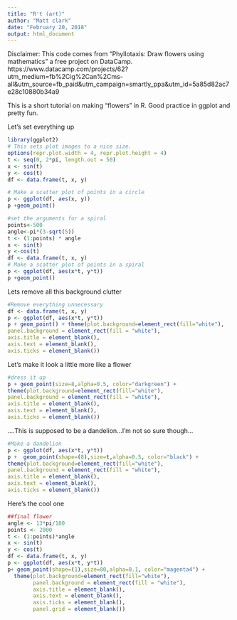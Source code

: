 ---
title: "R't (art)"
author: "Matt clark"
date: "February 20, 2018"
output: html_document
---
Disclaimer: This code comes from "Phyllotaxis: Draw flowers using mathematics" a free project on DataCamp. 
https://www.datacamp.com/projects/62?utm_medium=fb%2Cig%2Can%2Cms-all&utm_source=fb_paid&utm_campaign=smartly_ppa&utm_id=5a85d82ac7e28c10880b34a9

This is a short tutorial on making "flowers" in R. Good practice in ggplot and pretty fun.

Let's set everything up

```{r }
library(ggplot2)
# This sets plot images to a nice size.
options(repr.plot.width = 4, repr.plot.height = 4)
t <- seq(0, 2*pi, length.out = 50)
x <- sin(t)
y <- cos(t)
df <- data.frame(t, x, y)
```

```{r}
# Make a scatter plot of points in a circle
p <- ggplot(df, aes(x, y))
p +geom_point()
```

```{r}
#set the arguments for a spiral
points<-500
angle<-pi*(3-sqrt(5))
t <- (1:points) * angle
x <- sin(t)
y <-cos(t)
df <- data.frame(t, x, y)
# Make a scatter plot of points in a spiral
p <- ggplot(df, aes(x*t, y*t))
p +geom_point()
```

Lets remove all this background clutter

```{r}
#Remove everything unnecessary
df <- data.frame(t, x, y)
p <- ggplot(df, aes(x*t, y*t))
p + geom_point() + theme(plot.background=element_rect(fill="white"),
panel.background = element_rect(fill = "white"),
axis.title = element_blank(), 
axis.text = element_blank(),
axis.ticks = element_blank())
```

Let's make it look a little more like a flower

```{r}
#dress it up
p + geom_point(size=8,alpha=0.5, color="darkgreen") + 
theme(plot.background=element_rect(fill="white"),
panel.background = element_rect(fill = "white"),
axis.title = element_blank(), 
axis.text = element_blank(),
axis.ticks = element_blank())
```

....This is supposed to be a dandelion...I'm not so sure though...

```{r}
#Make a dandelion
p <- ggplot(df, aes(x*t, y*t))
p +  geom_point(shape=(8),size=t,alpha=0.5, color="black") + 
theme(plot.background=element_rect(fill="white"),
panel.background = element_rect(fill = "white"),
axis.title = element_blank(), 
axis.text = element_blank(),
axis.ticks = element_blank())
```

Here's the cool one

```{r}
##final flower
angle <- 13*pi/180
points <- 2000
t <- (1:points)*angle
x <- sin(t)
y <- cos(t)
df <- data.frame(t, x, y)
p <- ggplot(df, aes(x*t, y*t))
p+ geom_point(shape=(1),size=80,alpha=0.1, color="magenta4") + 
  theme(plot.background=element_rect(fill="white"),
        panel.background = element_rect(fill = "white"),
        axis.title = element_blank(), 
        axis.text = element_blank(),
        axis.ticks = element_blank(),
        panel.grid = element_blank())
```

